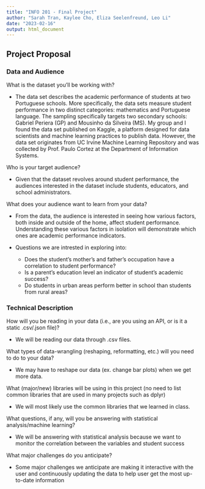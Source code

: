 ```yaml
---
title: "INFO 201 - Final Project"
author: "Sarah Tran, Kaylee Cho, Eliza Seelenfreund, Leo Li"
date: "2023-02-16"
output: html_document
---
```


## Project Proposal

### Data and Audience

What is the dataset you’ll be working with?

* The data set describes the academic performance of students at two Portuguese schools. More specifically, the data sets measure student performance in two distinct categories: mathematics and Portuguese language. The sampling specifically targets two secondary schools: Gabriel Periera (GP) and Mousinho da Silveira (MS). My group and I found the data set published on Kaggle, a platform designed for data scientists and machine learning practices to publish data. However, the data set originates from UC Irvine Machine Learning Repository and was collected by Prof. Paulo Cortez at the Department of Information Systems. 

Who is your target audience?

* Given that the dataset revolves around student performance, the audiences interested in the dataset include students, educators, and school administrators.

What does your audience want to learn from your data?

* From the data, the audience is interested in seeing how various factors, both inside and outside of the home, affect student performance. Understanding these various factors in isolation will demonstrate which ones are academic performance indicators. 

* Questions we are intrested in exploring into: 
  * Does the student’s mother’s and father’s occupation have a correlation to student performance? 
  * Is a parent's education level an indicator of student's academic success? 
  * Do students in urban areas perform better in school than students from rural areas? 

### Technical Description

How will you be reading in your data (i.e., are you using an API, or is it a static .csv/.json file)?

* We will be reading our data through .csv files.

What types of data-wrangling (reshaping, reformatting, etc.) will you need to do to your data?

* We may have to reshape our data (ex. change bar plots) when we get more data.

What (major/new) libraries will be using in this project (no need to list common libraries that are used in many projects such as dplyr)

* We will most likely use the common libraries that we learned in class.


What questions, if any, will you be answering with statistical analysis/machine learning?

* We will be answering with statistical analysis because we want to monitor the correlation between the variables and student success


What major challenges do you anticipate?

* Some major challenges we anticipate are making it interactive with the user and continuously updating the data to help user get the most up-to-date information







